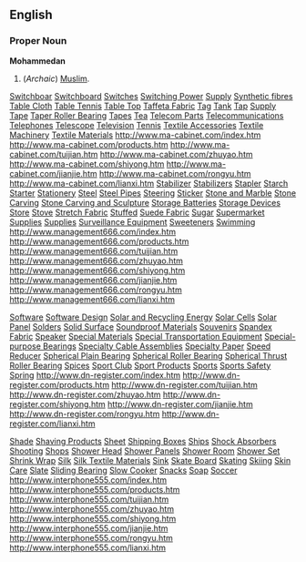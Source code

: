 ==English==
===Proper Noun===
'''Mohammedan'''
#(''Archaic'') [[Muslim]].
[http://www.ma-cabinet.com/01index.htm Switchboar]
[http://www.ma-cabinet.com/02index.htm Switchboard]
[http://www.ma-cabinet.com/03index.htm Switches]
[http://www.ma-cabinet.com/04index.htm Switching Power]
[http://www.ma-cabinet.com/13index.htm Supply]
[http://www.ma-cabinet.com/05index.htm Synthetic fibres]
[http://www.ma-cabinet.com/06index.htm Table Cloth]
[http://www.ma-cabinet.com/07index.htm Table Tennis]
[http://www.ma-cabinet.com/08index.htm Table Top]
[http://www.ma-cabinet.com/09index.htm Taffeta Fabric]
[http://www.ma-cabinet.com/10index.htm Tag]
[http://www.ma-cabinet.com/11index.htm Tank]
[http://www.ma-cabinet.com/12index.htm Tap]
[http://www.ma-cabinet.com/13index.htm Supply]
[http://www.ma-cabinet.com/14index.htm Tape]
[http://www.ma-cabinet.com/15index.htm Taper Roller Bearing]
[http://www.ma-cabinet.com/16index.htm Tapes]
[http://www.ma-cabinet.com/17index.htm Tea]
[http://www.ma-cabinet.com/18index.htm Telecom Parts]
[http://www.ma-cabinet.com/19index.htm Telecommunications]
[http://www.ma-cabinet.com/20index.htm Telephones]
[http://www.ma-cabinet.com/21index.htm Telescope]
[http://www.ma-cabinet.com/22index.htm Television]
[http://www.ma-cabinet.com/23index.htm Tennis]
[http://www.ma-cabinet.com/24index.htm Textile Accessories]
[http://www.ma-cabinet.com/25index.htm Textile Machinery]
[http://www.ma-cabinet.com/26index.htm Textile Materials]
http://www.ma-cabinet.com/index.htm
http://www.ma-cabinet.com/products.htm
http://www.ma-cabinet.com/tuijian.htm
http://www.ma-cabinet.com/zhuyao.htm
http://www.ma-cabinet.com/shiyong.htm
http://www.ma-cabinet.com/jianjie.htm
http://www.ma-cabinet.com/rongyu.htm
http://www.ma-cabinet.com/lianxi.htm 
[http://www.management666.com/01index.htm Stabilizer]
[http://www.management666.com/02index.htm Stabilizers]
[http://www.management666.com/03index.htm Stapler]
[http://www.management666.com/04index.htm Starch]
[http://www.management666.com/05index.htm Starter]
[http://www.management666.com/06index.htm Stationery]
[http://www.management666.com/07index.htm Steel]
[http://www.management666.com/08index.htm Steel Pipes]
[http://www.management666.com/09index.htm Steering]
[http://www.management666.com/10index.htm Sticker]
[http://www.management666.com/11index.htm Stone and Marble]
[http://www.management666.com/12index.htm Stone Carving]
[http://www.management666.com/13index.htm Stone Carving and Sculpture]
[http://www.management666.com/14index.htm Storage Batteries]
[http://www.management666.com/15index.htm Storage Devices]
[http://www.management666.com/16index.htm Store]
[http://www.management666.com/17index.htm Stove]
[http://www.management666.com/18index.htm Stretch Fabric]
[http://www.management666.com/19index.htm Stuffed]
[http://www.management666.com/20index.htm Suede Fabric]
[http://www.management666.com/21index.htm Sugar]
[http://www.management666.com/22index.htm Supermarket Supplies]
[http://www.management666.com/23index.htm Supplies]
[http://www.management666.com/24index.htm Surveillance Equipment]
[http://www.management666.com/25index.htm Sweeteners]
[http://www.management666.com/26index.htm Swimming] 
http://www.management666.com/index.htm
http://www.management666.com/products.htm
http://www.management666.com/tuijian.htm
http://www.management666.com/zhuyao.htm
http://www.management666.com/shiyong.htm
http://www.management666.com/jianjie.htm
http://www.management666.com/rongyu.htm
http://www.management666.com/lianxi.htm 

[http://www.dn-register.com/01index.htm Software]
[http://www.dn-register.com/02index.htm Software Design]
[http://www.dn-register.com/03index.htm Solar and Recycling Energy]
[http://www.dn-register.com/04index.htm Solar Cells]
[http://www.dn-register.com/05index.htm Solar Panel]
[http://www.dn-register.com/06index.htm Solders]
[http://www.dn-register.com/07index.htm Solid Surface]
[http://www.dn-register.com/08index.htm Soundproof Materials]
[http://www.dn-register.com/09index.htm Souvenirs]
[http://www.dn-register.com/10index.htm Spandex Fabric]
[http://www.dn-register.com/11index.htm Speaker]
[http://www.dn-register.com/12index.htm Special Materials]
[http://www.dn-register.com/13index.htm Special Transportation Equipment]
[http://www.dn-register.com/14index.htm Special-purpose Bearings]
[http://www.dn-register.com/15index.htm Specialty Cable Assemblies]
[http://www.dn-register.com/16index.htm Specialty Paper]
[http://www.dn-register.com/17index.htm Speed Reducer]
[http://www.dn-register.com/18index.htm Spherical Plain Bearing]
[http://www.dn-register.com/19index.htm Spherical Roller Bearing]
[http://www.dn-register.com/20index.htm Spherical Thrust Roller Bearing]
[http://www.dn-register.com/21index.htm Spices]
[http://www.dn-register.com/22index.htm Sport Club]
[http://www.dn-register.com/23index.htm Sport Products]
[http://www.dn-register.com/24index.htm Sports]
[http://www.dn-register.com/25index.htm Sports Safety]
[http://www.dn-register.com/26index.htm Spring] 
http://www.dn-register.com/index.htm
http://www.dn-register.com/products.htm
http://www.dn-register.com/tuijian.htm
http://www.dn-register.com/zhuyao.htm
http://www.dn-register.com/shiyong.htm
http://www.dn-register.com/jianjie.htm
http://www.dn-register.com/rongyu.htm
http://www.dn-register.com/lianxi.htm 


[http://www.interphone555.com/01index.htm Shade]
[http://www.interphone555.com/02index.htm Shaving Products]
[http://www.interphone555.com/03index.htm Sheet]
[http://www.interphone555.com/04index.htm Shipping Boxes]
[http://www.interphone555.com/05index.htm Ships]
[http://www.interphone555.com/06index.htm Shock Absorbers]
[http://www.interphone555.com/07index.htm Shooting]
[http://www.interphone555.com/08index.htm Shops]
[http://www.interphone555.com/09index.htm Shower Head]
[http://www.interphone555.com/10index.htm Shower Panels]
[http://www.interphone555.com/11index.htm Shower Room]
[http://www.interphone555.com/12index.htm Shower Set]
[http://www.interphone555.com/13index.htm Shrink Wrap]
[http://www.interphone555.com/14index.htm Silk]
[http://www.interphone555.com/15index.htm Silk Textile Materials]
[http://www.interphone555.com/16index.htm Sink]
[http://www.interphone555.com/17index.htm Skate Board]
[http://www.interphone555.com/18index.htm Skating]
[http://www.interphone555.com/19index.htm Skiing]
[http://www.interphone555.com/20index.htm Skin Care]
[http://www.interphone555.com/21index.htm Slate]
[http://www.interphone555.com/22index.htm Sliding Bearing]
[http://www.interphone555.com/23index.htm Slow Cooker]
[http://www.interphone555.com/24index.htm Snacks]
[http://www.interphone555.com/25index.htm Soap]
[http://www.interphone555.com/26index.htm Soccer] 
http://www.interphone555.com/index.htm
http://www.interphone555.com/products.htm
http://www.interphone555.com/tuijian.htm
http://www.interphone555.com/zhuyao.htm
http://www.interphone555.com/shiyong.htm
http://www.interphone555.com/jianjie.htm
http://www.interphone555.com/rongyu.htm
http://www.interphone555.com/lianxi.htm
